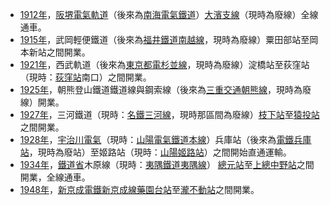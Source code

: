 *[[1912年|1912年]]，[[阪堺電氣軌道|阪堺電氣軌道]]（後來為[[南海電氣鐵道|南海電氣鐵道]]）[[大濱支線|大濱支線]]（現時為廢線）全線通車。
*[[1915年|1915年]]，武岡輕便鐵道（後來為[[福井鐵道|福井鐵道]][[南越線|南越線]]，現時為廢線）粟田部站至岡本新站之間開業。
*[[1921年|1921年]]，西武軌道（後來為[[杉並線|東京都電杉並線]]，現時為廢線）淀橋站至荻窪站（現時：[[荻窪站|荻窪站]]南口）之間開業。
*[[1925年|1925年]]，朝熊登山鐵道鐵道線與鋼索線（後來為[[神都線|三重交通朝熊線]]，現時為廢線）開業。
*[[1927年|1927年]]，三河鐵道（現時：[[名古屋鐵道|名鐵]][[三河線|三河線]]，現時那區間為廢線）[[枝下站|枝下站]]至[[猿投站|猿投站]]之間開業。
*[[1928年|1928年]]，[[宇治川電氣|宇治川電氣]]（現時：[[山陽電氣鐵道本線|山陽電氣鐵道本線]]）兵庫站（後來為[[電鐵兵庫站|電鐵兵庫站]]，現時為廢站）至姬路站（現時：[[山陽姬路站|山陽姬路站]]）之間開始直通運輸。
*[[1934年|1934年]]，[[鐵道省_(日本)|鐵道省]]木原線（現時：[[夷隅鐵道|夷隅鐵道]][[夷隅線|夷隅線]]） [[總元站|總元站]]至[[上總中野站|上總中野站]]之間開業，全線通車。
*[[1948年|1948年]]，[[新京成電鐵|新京成電鐵]][[新京成線|新京成線]][[藥園台站|藥園台站]]至[[瀧不動站|瀧不動站]]之間開業。